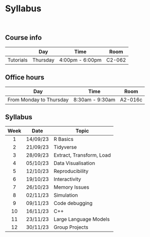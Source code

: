 # Syllabus

<br>

## Course info

|            | Day       | Time              | Room   |
|----------- |-----------|-------------------|--------|
| Tutorials  | Thursday  | 4:00pm - 6:00pm   | C2-062 |

## Office hours

| Day       | Time              | Room   |
|-----------|-------------------|--------|
| From Monday to Thursday  | 8:30am - 9:30am   | A2-016c |

## Syllabus

| Week | Date| Topic |
|:------:|--------|--------|
| 1 | 14/09/23 | R Basics|
| 2 | 21/09/23 | Tidyverse |
| 3 | 28/09/23 | Extract, Transform, Load |
| 4 | 05/10/23 | Data Visualisation |
| 5 | 12/10/23 | Reproducibility |
| 6 | 19/10/23 | Interactivity |
| 7 | 26/10/23 | Memory Issues |
| 8 | 02/11/23 | Simulation |
| 9 | 09/11/23 | Code debugging |
| 10 | 16/11/23 | C++ |
| 11 | 23/11/23 | Large Language Models |
| 12 | 30/11/23 | Group Projects |
